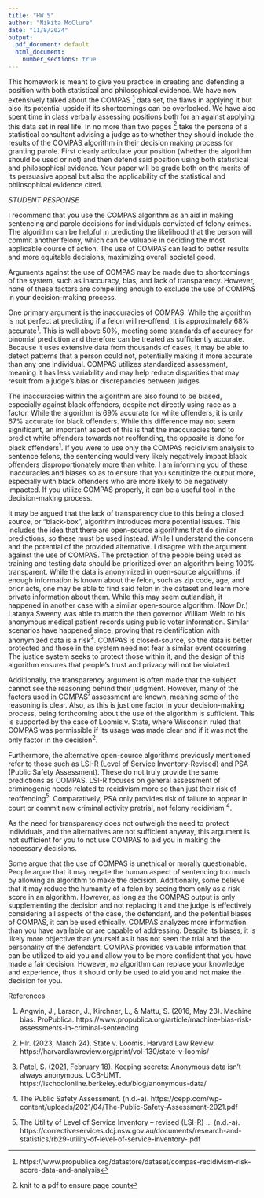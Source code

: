 ---
title: "HW 5"
author: "Nikita McClure"
date: "11/8/2024"
output:
  pdf_document: default
  html_document:
    number_sections: true
---

This homework is meant to give you practice in creating and defending a position with both statistical and philosophical evidence.  We have now extensively talked about the COMPAS ^[https://www.propublica.org/datastore/dataset/compas-recidivism-risk-score-data-and-analysis] data set, the flaws in applying it but also its potential upside if its shortcomings can be overlooked.  We have also spent time in class verbally assessing positions both for an against applying this data set in real life.  In no more than two pages ^[knit to a pdf to ensure page count] take the persona of a statistical consultant advising a judge as to whether they should include the results of the COMPAS algorithm in their decision making process for granting parole.  First clearly articulate your position (whether the algorithm should be used or not) and then defend said position using both statistical and philosophical evidence.  Your paper will be grade both on the merits of its persuasive appeal but also the applicability of the statistical and philosophical evidence cited.  

\newpage

*STUDENT RESPONSE*


I recommend that you use the COMPAS algorithm as an aid in making sentencing and parole decisions for individuals convicted of felony crimes. The algorithm can be helpful in predicting the likelihood that the person will commit another felony, which can be valuable in deciding the most applicable course of action. The use of COMPAS can lead to better results and more equitable decisions, maximizing overall societal good. 

Arguments against the use of COMPAS may be made due to shortcomings of the system, such as inaccuracy, bias, and lack of transparency. However, none of these factors are compelling enough to exclude the use of COMPAS in your decision-making process. 

One primary argument is the inaccuracies of COMPAS. While the algorithm is not perfect at predicting if a felon will re-offend, it is approximately 68% accurate$^{1}$. This is well above 50%, meeting some standards of accuracy for binomial prediction and therefore can be treated as sufficiently accurate. Because it uses extensive data from thousands of cases, it may be able to detect patterns that a person could not, potentially making it more accurate than any one individual. COMPAS utilizes standardized assessment, meaning it has less variability and may help reduce disparities that may result from a judge’s bias or discrepancies between judges. 

The inaccuracies within the algorithm are also found to be biased, especially against black offenders, despite not directly using race as a factor. While the algorithm is 69% accurate for white offenders, it is only 67% accurate for black offenders. While this difference may not seem significant,  an important aspect of this is that the inaccuracies tend to predict white offenders towards not reoffending, the opposite is done for black offenders$^{1}$. If you were to use only the COMPAS recidivism analysis to sentence felons, the sentencing would very likely negatively impact black offenders disproportionately more than white. I am informing you of these inaccuracies and biases so as to ensure that you scrutinize the output more, especially with black offenders who are more likely to be negatively impacted. If you utilize COMPAS properly, it can be a useful tool in the decision-making process. 

It may be argued that the lack of transparency due to this being a closed source, or “black-box”, algorithm introduces more potential issues. This includes the idea that there are open-source algorithms that do similar predictions, so these must be used instead. While I understand the concern and the potential of the provided alternative. I disagree with the argument against the use of COMPAS. The protection of the people being used as training and testing data should be prioritized over an algorithm being 100% transparent. While the data is anonymized in open-source algorithms, if enough information is known about the felon, such as zip code, age, and prior acts, one may be able to find said felon in the dataset and learn more private information about them. While this may seem outlandish, it happened in another case with a similar open-source algorithm. (Now Dr.) Latanya Sweeny was able to match the then governor William Weld to his anonymous medical patient records using public voter information. Similar scenarios have happened since, proving that reidentification with anonymized data is a risk$^{3}$. COMPAS is closed-source, so the data is better protected and those in the system need not fear a similar event occurring. The justice system seeks to protect those within it, and the design of this algorithm ensures that people’s trust and privacy will not be violated. 

Additionally, the transparency argument is often made that the subject cannot see the reasoning behind their judgment. However, many of the factors used in COMPAS’ assessment are known, meaning some of the reasoning is clear. Also, as this is just one factor in your decision-making process, being forthcoming about the use of the algorithm is sufficient. This is supported by the case of Loomis v. State, where Wisconsin ruled that COMPAS was permissible if its usage was made clear and if it was not the only factor in the decision$^{2}$. 

Furthermore, the alternative open-source algorithms previously mentioned refer to those such as LSI-R (Level of Service Inventory-Revised) and PSA (Public Safety Assessment). These do not truly provide the same predictions as COMPAS. LSI-R focuses on general assessment of criminogenic needs related to recidivism more so than just their risk of reoffending$^{5}$. Comparatively, PSA only provides risk of failure to appear in court or commit new criminal activity pretrial, not felony recidivism $^{4}$.

As the need for transparency does not outweigh the need to protect individuals, and the alternatives are not sufficient anyway, this argument is not sufficient for you to not use COMPAS to aid you in making the necessary decisions. 

Some argue that the use of COMPAS is unethical or morally questionable. People argue that it may negate the human aspect of sentencing too much by allowing an algorithm to make the decision. Additionally, some believe that it may reduce the humanity of a felon by seeing them only as a risk score in an algorithm. However, as long as the COMPAS output is only supplementing the decision and not replacing it and the judge is effectively considering all aspects of the case, the defendant, and the potential biases of COMPAS, it can be used ethically. 
 	COMPAS analyzes more information than you have available or are capable of addressing. Despite its biases, it is likely more objective than yourself as it has not seen the trial and the personality of the defendant. COMPAS provides valuable information that can be utilized to aid you and allow you to be more confident that you have made a fair decision. However, no algorithm can replace your knowledge and experience, thus it should only be used to aid you and not make the decision for you. 

\newpage

References

1. Angwin, J., Larson, J., Kirchner, L., & Mattu, S. (2016, May 23). Machine bias. ProPublica. https://www.propublica.org/article/machine-bias-risk-assessments-in-criminal-sentencing 


2. Hlr. (2023, March 24). State v. Loomis. Harvard Law Review. https://harvardlawreview.org/print/vol-130/state-v-loomis/ 


3. Patel, S. (2021, February 18). Keeping secrets: Anonymous data isn’t always anonymous. UCB-UMT. https://ischoolonline.berkeley.edu/blog/anonymous-data/ 


4. The Public Safety Assessment. (n.d.-a). https://cepp.com/wp-content/uploads/2021/04/The-Public-Safety-Assessment-2021.pdf


5. The Utility of Level of Service Inventory – revised (LSI-R) ... (n.d.-a). https://correctiveservices.dcj.nsw.gov.au/documents/research-and-statistics/rb29-utility-of-level-of-service-inventory-.pdf 
